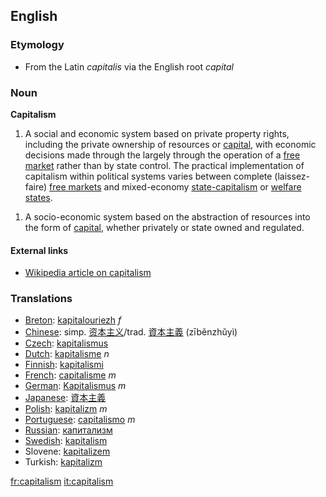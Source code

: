==English==

=== Etymology ===
* From the Latin ''capitalis'' via the English root ''capital''

=== Noun ===

'''Capitalism'''

# A social and economic system based on private property rights, including the private ownership of resources or [[capital]], with economic decisions made through the largely through the operation of a [[free market]] rather than by state control.  The practical implementation of capitalism within political systems varies between complete (laissez-faire) [[free markets]] and mixed-economy [[state-capitalism]] or [[welfare state]]s.


# A socio-economic system based on the abstraction of resources into the form of [[capital]], whether privately or state owned and regulated.


==== External links ====
* [[W:capitalism|Wikipedia article on capitalism]]

===Translations===
*[[Breton]]: [[kapitalouriezh]] ''f''
*[[Chinese]]: simp. [[资本主义]]/trad. [[資本主義]] (zīběnzhǔyì)
*[[Czech]]: [[kapitalismus]]
*[[Dutch]]: [[kapitalisme]] ''n''
*[[Finnish]]: [[kapitalismi]]
*[[French]]: [[capitalisme]] ''m''
*[[German]]: [[Kapitalismus]] ''m''
*[[Japanese]]: [[資本主義]]
*[[Polish]]: [[kapitalizm]] ''m''
*[[Portuguese]]: [[capitalismo]] ''m''
*[[Russian]]: [[капитализм]]
*[[Swedish]]: [[kapitalism]]
*Slovene: [[kapitalizem]]
*Turkish: [[kapitalizm]]

[[fr:capitalism]]
[[it:capitalism]]